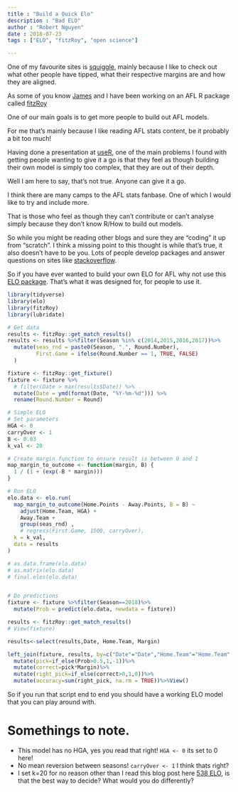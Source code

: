 ```yaml
---
title : "Build a Quick Elo"
description : "Bad ELO"
author : "Robert Nguyen"
date : 2018-07-23
tags : ["ELO", "fitzRoy", "open science"]

---
```


One of my favourite sites is [squiggle](https://squiggle.com.au), mainly because I like to check out what other people have tipped, what their respective margins are and how they are aligned. 

As some of you know [James](https://twitter.com/plusSixOneblog) and I have been working on an AFL R package called [fitzRoy](https://github.com/jimmyday12/fitzRoy)

One of our main goals is to get more people to build out AFL models. 


For me that's mainly because I like reading AFL stats content, be it probably a bit too much!

Having done a presentation at [useR](https://user2018.r-project.org), one of the main problems I found with getting people wanting to give it a go is that they feel as though building their own model is simply too complex, that they are out of their depth. 

Well I am here to say, that's not true. Anyone can give it a go. 

I think there are many camps to the AFL stats fanbase. One of which I would like to try and include more. 

That is those who feel as though they can't contribute or can't analyse simply because they don't know R/How to build out models. 

So while you might be reading other blogs and sure they are "coding" it up from "scratch". I think a missing point to this thought is while that's true, it also doesn't have to be you. Lots of people develop packages and answer questions on sites like [stackoverflow](https://stackoverflow.com/questions/tagged/r).

So if you have ever wanted to build your own ELO for AFL why not use this [ELO package](https://cran.r-project.org/web/packages/elo/index.html). That's what it was designed for, for people to use it. 




```r
library(tidyverse)
library(elo)
library(fitzRoy)
library(lubridate)

# Get data
results <- fitzRoy::get_match_results()
results <- results %>%filter(Season %in% c(2014,2015,2016,2017))%>%
  mutate(seas_rnd = paste0(Season, ".", Round.Number),
         First.Game = ifelse(Round.Number == 1, TRUE, FALSE)
  )

fixture <- fitzRoy::get_fixture()
fixture <- fixture %>%
  # filter(Date > max(results$Date)) %>%
  mutate(Date = ymd(format(Date, "%Y-%m-%d"))) %>%
  rename(Round.Number = Round)

# Simple ELO
# Set parameters
HGA <- 0
carryOver <- 1
B <- 0.03
k_val <- 20

# Create margin function to ensure result is between 0 and 1
map_margin_to_outcome <- function(margin, B) {
  1 / (1 + (exp(-B * margin)))
}

# Run ELO
elo.data <- elo.run(
  map_margin_to_outcome(Home.Points - Away.Points, B = B) ~
    adjust(Home.Team, HGA) +
    Away.Team +
    group(seas_rnd) ,
    # regress(First.Game, 1500, carryOver),
  k = k_val,
  data = results
)

# as.data.frame(elo.data)
# as.matrix(elo.data)
# final.elos(elo.data)


# Do predictions
fixture <- fixture %>%filter(Season==2018)%>%
  mutate(Prob = predict(elo.data, newdata = fixture))

results <- fitzRoy::get_match_results()
# View(fixture)

results<-select(results,Date, Home.Team, Margin)

left_join(fixture, results, by=c("Date"="Date","Home.Team"="Home.Team" ))%>%
  mutate(pick=if_else(Prob>0.5,1,-1))%>%
  mutate(correct=pick*Margin)%>%
  mutate(right_pick=if_else(correct>0,1,0))%>%
  mutate(accuracy=sum(right_pick, na.rm = TRUE))%>%View()

```

So if you run that script end to end you should have a working ELO model that you can play around with. 

# Somethings to note. 

* This model has no HGA, yes you read that right! `HGA <- 0` its set to 0 here!
* No mean reversion between seasons! `carryOver <- 1` I think thats right?
* I set k=20 for no reason other than I read this blog post here [538 ELO](https://fivethirtyeight.com/features/introducing-nfl-elo-ratings/), is that the best way to decide? What would you do differently?



